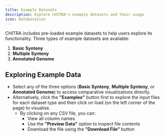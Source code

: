 ```yaml
---
title: Example Datasets
description: Explore CHITRA's example datasets and their usage
icon: DatabaseIcon
---
```


CHITRA includes pre-loaded example datasets to help users explore its functionality. Three types of example datasets are available:

1. **Basic Synteny**
2. **Multiple Synteny**
3. **Annotated Genome**

## Exploring Example Data

- Select any of the three options (**Basic Synteny**, **Multiple Synteny**, or **Annotated Genome**) to access comparative visualizations directly.
- Alternatively, click the **"Examples"** button first to explore the input files for each dataset type and then click on load (on the left corner of the page) to visualise.
  - By clicking on any CSV file, you can:
    - View all column names
    - Use the **"Preview Data"** option to inspect file contents
    - Download the file using the **"Download File"** button